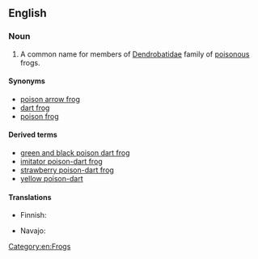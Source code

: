 ==English==

===Noun===
{{wikipedia}}
{{en-noun|sg=[[poison]] [[dart]] [[frog]]}}

# A common name for members of [[Dendrobatidae]] family of [[poisonous]] frogs.

====Synonyms====
*[[poison arrow frog]]
*[[dart frog]]
*[[poison frog]]

====Derived terms====
*[[green and black poison dart frog]]
*[[imitator poison-dart frog]]
*[[strawberry poison-dart frog]]
*[[yellow poison-dart]]

====Translations====
{{trans-top|frog of the family Dendrobatidae}}
* Finnish: {{t-|fi|nuolimyrkkysammakko}}
{{trans-mid}}
* Navajo: {{tø|nv|Shádiʼááhdę́ę́ʼ chʼał kʼaasdáhígíí}}
{{trans-bottom}}

[[Category:en:Frogs]]